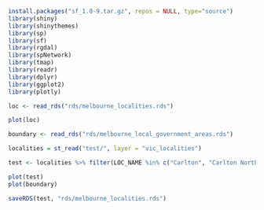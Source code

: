 ```r
install.packages("sf_1.0-9.tar.gz", repos = NULL, type="source")
library(shiny)
library(shinythemes)
library(sp)
library(sf)
library(rgdal)
library(spNetwork)
library(tmap)
library(readr)
library(dplyr)
library(ggplot2)
library(plotly)
```

```r
loc <- read_rds("rds/melbourne_localities.rds")
```

```r
plot(loc)
```

```r
boundary <- read_rds("rds/melbourne_local_government_areas.rds")
```

```r
localities = st_read("test/", layer = "vic_localities") 
```

```r
test <- localities %>% filter(LOC_NAME %in% c("Carlton", "Carlton North", "Docklands", "East Melbourne", "Flemington", "Kensington", "Melbourne", "North Melbourne", "Parkville", "Port Melbourne", "South Wharf", "South Yarra", "Southbank", "West Melbourne"))
```

```r
plot(test)
plot(boundary)
```

```r
saveRDS(test, "rds/melbourne_localities.rds")
```
